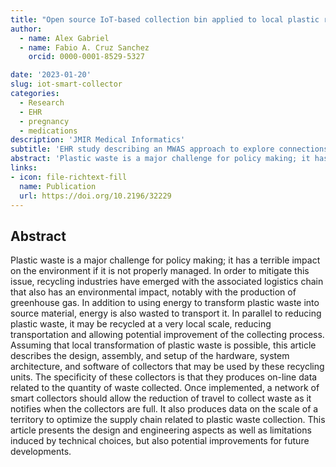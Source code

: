 ```yaml
---
title: "Open source IoT-based collection bin applied to local plastic recycling"
author:
  - name: Alex Gabriel
  - name: Fabio A. Cruz Sanchez
    orcid: 0000-0001-8529-5327

date: '2023-01-20'
slug: iot-smart-collector
categories:
  - Research
  - EHR
  - pregnancy
  - medications
description: 'JMIR Medical Informatics'
subtitle: 'EHR study describing an MWAS approach to explore connections between prescription medication exposure and the risk of multiple gestation pregnancies'
abstract: 'Plastic waste is a major challenge for policy making; it has a terrible impact on the environment if it is not properly managed. In order to mitigate this issue, recycling industries have emerged with the associated logistics chain that also has an environmental impact, notably with the production of greenhouse gas. In addition to using energy to transform plastic waste into source material, energy is also wasted to transport it. In parallel to reducing plastic waste, it may be recycled at a very local scale, reducing transportation and allowing potential improvement of the collecting process. Assuming that local transformation of plastic waste is possible, this article describes the design, assembly, and setup of the hardware, system architecture, and software of collectors that may be used by these recycling units. The specificity of these collectors is that they produces on-line data related to the quantity of waste collected. Once implemented, a network of smart collectors should allow the reduction of travel to collect waste as it notifies when the collectors are full. It also produces data on the scale of a territory to optimize the supply chain related to plastic waste collection. This article presents the design and engineering aspects as well as limitations induced by technical choices, but also potential improvements for future developments.'
links:
- icon: file-richtext-fill
  name: Publication
  url: https://doi.org/10.2196/32229
---
```


## Abstract

Plastic waste is a major challenge for policy making; it has a terrible impact on the environment if it is not properly managed. In order to mitigate this issue, recycling industries have emerged with the associated logistics chain that also has an environmental impact, notably with the production of greenhouse gas. In addition to using energy to transform plastic waste into source material, energy is also wasted to transport it. In parallel to reducing plastic waste, it may be recycled at a very local scale, reducing transportation and allowing potential improvement of the collecting process. Assuming that local transformation of plastic waste is possible, this article describes the design, assembly, and setup of the hardware, system architecture, and software of collectors that may be used by these recycling units. The specificity of these collectors is that they produces on-line data related to the quantity of waste collected. Once implemented, a network of smart collectors should allow the reduction of travel to collect waste as it notifies when the collectors are full. It also produces data on the scale of a territory to optimize the supply chain related to plastic waste collection. This article presents the design and engineering aspects as well as limitations induced by technical choices, but also potential improvements for future developments.